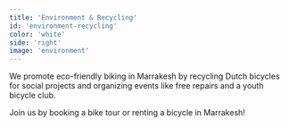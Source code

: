 ```yaml
---
title: 'Environment & Recycling'
id: 'environment-recycling'
color: 'white'
side: 'right'
image: 'environment'
---
```


We promote eco-friendly biking in Marrakesh by recycling Dutch bicycles
for social projects and organizing events like free repairs and a youth bicycle club.

Join us by booking a bike tour or renting a bicycle in Marrakesh!
